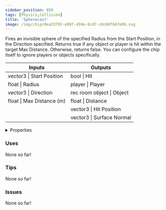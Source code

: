 ```yaml
---
sidebar_position: 850
tags: [Physics,Collision]
title: 'Spherecast'
image: /img/chip/0ea23792-e987-459e-8cd7-c0c60f667e08.svg
---
```


Fires an invisible sphere of the specified Radius from the Start Position, in the Direction specified. Returns true if any object or player is hit within the target Max Distance. Otherwise, returns false. You can configure the chip itself to ignore players or objects specifically.



<IChip uuid="0ea23792-e987-459e-8cd7-c0c60f667e08"/>

<table><thead><tr><th>Inputs</th><th>Outputs</th></tr></thead><tbody><tr><td>vector3 | Start Position</td><td>bool | Hit</td></tr><tr><td>float | Radius</td><td>player | Player</td></tr><tr><td>vector3 | Direction</td><td>rec room object | Object</td></tr><tr><td>float | Max Distance (m)</td><td>float | Distance</td></tr><tr><td /><td>vector3 | Hit Position</td></tr><tr><td /><td>vector3 | Surface Normal</td></tr></tbody></table>

<details>
  <summary>Properties</summary>
  <div>
    <div>
    <table>
      <tbody>
        <tr>
          <td>Is beta required?</td>
          <td>No</td>
        </tr>
        <tr>
          <td>Is chip a trolling risk?</td>
          <td>No</td>
        </tr>
        <tr>
          <td>Is chip a role assignment risk?</td>
          <td>No</td>
        </tr>
        <tr>
          <td>Chip UUID</td>
          <td>0ea23792-e987-459e-8cd7-c0c60f667e08</td>
        </tr>
        <tr>
          <td>Room availability</td>
          <td>Available everywhere</td>
        </tr>
      </tbody>
    </table>
    </div>
  </div>
</details>

### Uses

None so far!

### Tips

None so far!

### Issues

None so far!